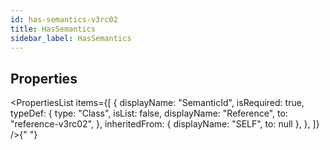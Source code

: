 ```yaml
---
id: has-semantics-v3rc02
title: HasSemantics
sidebar_label: HasSemantics
---
```



## Properties

<PropertiesList
  items={[
    {
      displayName: "SemanticId",
      isRequired: true,
      typeDef: {
        type: "Class",
        isList: false,
        displayName: "Reference",
        to: "reference-v3rc02",
      },
      inheritedFrom: { displayName: "SELF", to: null },
    },
  ]}
/>{" "}

